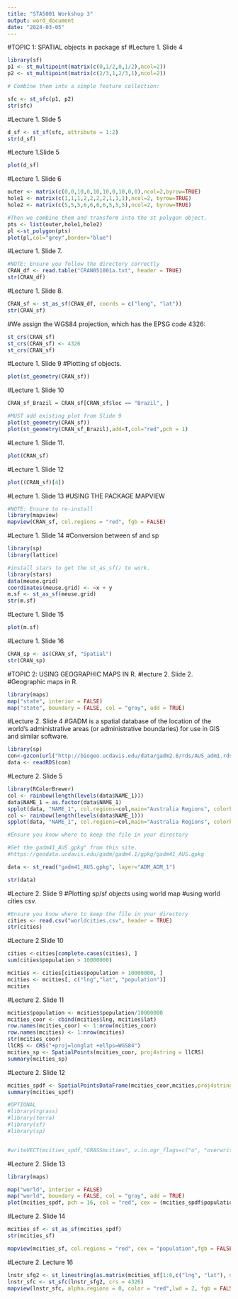 ---
title: "STA5001 Workshop 3"
output: word_document
date: "2024-03-05"
---
#TOPIC 1: SPATIAL objects in package sf
#Lecture 1. Slide 4
```{r}
library(sf)
p1 <- st_multipoint(matrix(c(0,1/2,0,1/2),ncol=2))
p2 <- st_multipoint(matrix(c(2/3,1,2/3,1),ncol=2))

# Combine them into a simple feature collection:

sfc <- st_sfc(p1, p2)
str(sfc)

```

#Lecture 1. Slide 5



```{r}
d_sf <- st_sf(sfc, attribute = 1:2)
str(d_sf)

```

#Lecture 1.Slide 5



```{r}
plot(d_sf)

```
#Lecture 1. Slide 6

```{r}
outer <- matrix(c(0,0,10,0,10,10,0,10,0,0),ncol=2,byrow=TRUE)
hole1 <- matrix(c(1,1,1,2,2,2,2,1,1,1),ncol=2, byrow=TRUE)
hole2 <- matrix(c(5,5,5,6,6,6,6,5,5,5),ncol=2, byrow=TRUE)

#Then we combine them and transform into the st polygon object. 
pts <- list(outer,hole1,hole2)
pl <-st_polygon(pts)
plot(pl,col="grey",border="blue")

```
#Lecture 1. Slide 7.
```{r}
#NOTE: Ensure you follow the directory correctly
CRAN_df <- read.table("CRAN051001a.txt", header = TRUE)
str(CRAN_df)


```

#Lecture 1. Slide 8.
```{r}
CRAN_sf <- st_as_sf(CRAN_df, coords = c("long", "lat"))
str(CRAN_sf)

```
#We assign the WGS84 projection, which has the EPSG code 4326:
```{r}
st_crs(CRAN_sf)
st_crs(CRAN_sf) <- 4326
st_crs(CRAN_sf)

```

#Lecture 1. Slide 9
#Plotting sf objects.
```{r}
plot(st_geometry(CRAN_sf))
```

#Lecture 1. Slide 10
```{r}
CRAN_sf_Brazil = CRAN_sf[CRAN_sf$loc == "Brazil", ]

#MUST add existing plot from Slide 9
plot(st_geometry(CRAN_sf))
plot(st_geometry(CRAN_sf_Brazil),add=T,col="red",pch = 1)
```
#Lecture 1. Slide 11.
```{r}
plot(CRAN_sf)
```



#Lecture 1. Slide 12
```{r}
plot((CRAN_sf)[4])
```

#Lecture 1. Slide 13
#USING THE PACKAGE MAPVIEW
```{r}
#NOTE: Ensure to re-install 
library(mapview)
mapview(CRAN_sf, col.regions = "red", fgb = FALSE)

```


#Lecture 1. Slide 14 
#Conversion between sf and sp
```{r}
library(sp)
library(lattice)

#install stars to get the st_as_sf() to work.
library(stars)
data(meuse.grid)
coordinates(meuse.grid) <- ~x + y
m.sf <- st_as_sf(meuse.grid)
str(m.sf)

```
#Lecture 1. Slide 15
```{r}
plot(m.sf)

```
#Lecture 1. Slide 16
```{r}
CRAN_sp <- as(CRAN_sf, "Spatial")
str(CRAN_sp)


```

#TOPIC 2: USING GEOGRAPHIC MAPS IN R.
#lecture 2. Slide 2.
#Geographic maps in R.
```{r}
library(maps)
map("state", interior = FALSE)
map("state", boundary = FALSE, col = "gray", add = TRUE)


```

#Lecture 2. Slide 4
#GADM is a spatial database of the location of the world’s administrative areas (or administrative boundaries) for use in GIS and similar software.
```{r}
library(sp)
con<-gzcon(url("http://biogeo.ucdavis.edu/data/gadm2.8/rds/AUS_adm1.rds"))
data <- readRDS(con)

```

#Lecture 2. Slide 5
```{r}
library(RColorBrewer)
col <- rainbow(length(levels(data$NAME_1)))
data$NAME_1 = as.factor(data$NAME_1)
spplot(data, "NAME_1", col.regions=col,main="Australia Regions", colorkey = FALSE, lwd=.4)
col <- rainbow(length(levels(data$NAME_1)))
spplot(data, "NAME_1", col.regions=col,main="Australia Regions", colorkey = FALSE, lwd=.4)

```

```{r}
#Ensure you know where to keep the file in your directory

#Get the gadm41_AUS.gpkg" from this site.
#https://geodata.ucdavis.edu/gadm/gadm4.1/gpkg/gadm41_AUS.gpkg

data <- st_read("gadm41_AUS.gpkg", layer="ADM_ADM_1")

```


```{r}
str(data)

```

#Lecture 2. Slide 9
#Plotting sp/sf objects using world map
#using world cities csv.
```{r}
#Ensure you know where to keep the file in your directory
cities <- read.csv("worldcities.csv", header = TRUE)
str(cities)

```


#Lecture 2.Slide 10
```{r}

cities <-cities[complete.cases(cities), ]
sum(cities$population > 10000000)

```

```{r}

mcities <- cities[cities$population > 10000000, ]
mcities <- mcities[, c("lng","lat", "population")]
mcities

```



#Lecture 2. Slide 11
```{r}
mcities$population <- mcities$population/10000000
mcities_coor <- cbind(mcities$lng, mcities$lat)
row.names(mcities_coor) <- 1:nrow(mcities_coor)
row.names(mcities) <- 1:nrow(mcities)
str(mcities_coor)
llCRS <- CRS("+proj=longlat +ellps=WGS84")
mcities_sp <- SpatialPoints(mcities_coor, proj4string = llCRS)
summary(mcities_sp)

```
#Lecture 2. Slide 12
```{r}
mcities_spdf <- SpatialPointsDataFrame(mcities_coor,mcities,proj4string = llCRS, match.ID = TRUE)
summary(mcities_spdf)

```
```{r}

#OPTIONAL 
#library(rgrass)
#library(terra)
#library(sf)
#library(sp)


#writeVECT(mcities_spdf,"GRASSmcities", v.in.ogr_flags=c("o", "overwrite"), ignore.stderr=TRUE)


```

#Lecture 2. Slide 13
```{r}
library(maps)
```


```{r}
map("world", interior = FALSE)
map("world", boundary = FALSE, col = "gray", add = TRUE)
plot(mcities_spdf, pch = 16, col = "red", cex = (mcities_spdf$population), add = TRUE)

```


#Lecture 2. Slide 14
```{r}
mcities_sf <- st_as_sf(mcities_spdf)
str(mcities_sf)
```


```{r}
mapview(mcities_sf, col.regions = "red", cex = "population",fgb = FALSE)

```


#Lecture 2. Lecture 16
```{r}

lnstr_sfg2 <- st_linestring(as.matrix(mcities_sf[1:6,c("lng", "lat"), drop = TRUE]))
lnstr_sfc <- st_sfc(lnstr_sfg2, crs = 4326)
mapview(lnstr_sfc, alpha.regions = 0, color = "red",lwd = 2, fgb = FALSE)


```










